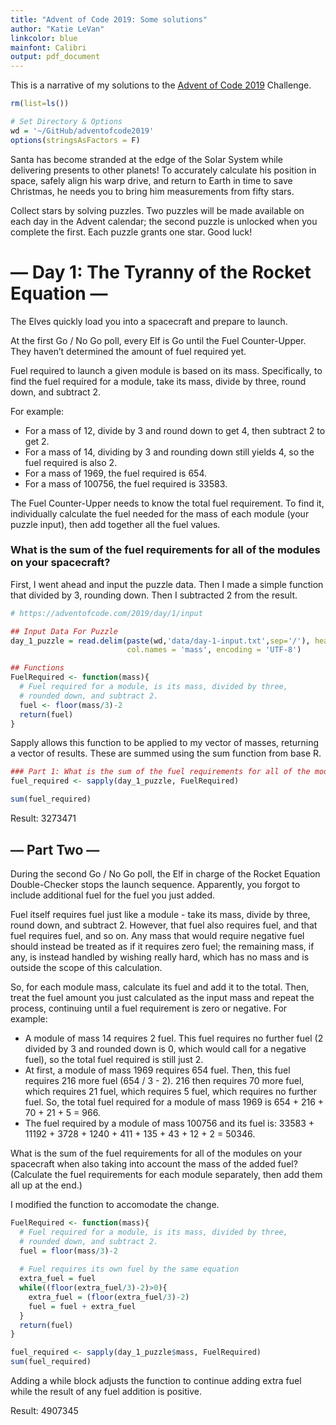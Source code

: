 ```yaml
---
title: "Advent of Code 2019: Some solutions"
author: "Katie LeVan"
linkcolor: blue
mainfont: Calibri
output: pdf_document
---
```


This is a narrative of my solutions to the [Advent of Code 2019](https://adventofcode.com/) Challenge.

```r
rm(list=ls())

# Set Directory & Options
wd = '~/GitHub/adventofcode2019'
options(stringsAsFactors = F)
```

Santa has become stranded at the edge of the Solar System while delivering presents to other planets! To accurately calculate his position in space, safely align his warp drive, and return to Earth in time to save Christmas, he needs you to bring him measurements from fifty stars.

Collect stars by solving puzzles. Two puzzles will be made available on each day in the Advent calendar; the second puzzle is unlocked when you complete the first. Each puzzle grants one star. Good luck!

# --- Day 1: The Tyranny of the Rocket Equation ---

The Elves quickly load you into a spacecraft and prepare to launch.

At the first Go / No Go poll, every Elf is Go until the Fuel Counter-Upper. They haven't determined the amount of fuel required yet.

Fuel required to launch a given module is based on its mass. Specifically, to find the fuel required for a module, take its mass, divide by three, round down, and subtract 2.

For example:

* For a mass of 12, divide by 3 and round down to get 4, then subtract 2 to get 2.
* For a mass of 14, dividing by 3 and rounding down still yields 4, so the fuel required is also 2.
* For a mass of 1969, the fuel required is 654.
* For a mass of 100756, the fuel required is 33583.

The Fuel Counter-Upper needs to know the total fuel requirement. To find it, individually calculate the fuel needed for the mass of each module (your puzzle input), then add together all the fuel values.

### What is the sum of the fuel requirements for all of the modules on your spacecraft?

First, I went ahead and input the puzzle data. Then I made a simple function that divided by 3, rounding down. Then I subtracted 2 from the result.

```r
# https://adventofcode.com/2019/day/1/input

## Input Data For Puzzle
day_1_puzzle = read.delim(paste(wd,'data/day-1-input.txt',sep='/'), header = F,
                          col.names = 'mass', encoding = 'UTF-8')

## Functions
FuelRequired <- function(mass){
  # Fuel required for a module, is its mass, divided by three, 
  # rounded down, and subtract 2.
  fuel <- floor(mass/3)-2
  return(fuel)
}
```

Sapply allows this function to be applied to my vector of masses, returning a vector of results. These are summed using the sum function from base R. 

```r
### Part 1: What is the sum of the fuel requirements for all of the modules on your spacecraft?
fuel_required <- sapply(day_1_puzzle, FuelRequired)

sum(fuel_required)
```

Result: 3273471

## --- Part Two ---
During the second Go / No Go poll, the Elf in charge of the Rocket Equation Double-Checker stops the launch sequence. Apparently, you forgot to include additional fuel for the fuel you just added.

Fuel itself requires fuel just like a module - take its mass, divide by three, round down, and subtract 2. However, that fuel also requires fuel, and that fuel requires fuel, and so on. Any mass that would require negative fuel should instead be treated as if it requires zero fuel; the remaining mass, if any, is instead handled by wishing really hard, which has no mass and is outside the scope of this calculation.

So, for each module mass, calculate its fuel and add it to the total. Then, treat the fuel amount you just calculated as the input mass and repeat the process, continuing until a fuel requirement is zero or negative. For example:

* A module of mass 14 requires 2 fuel. This fuel requires no further fuel (2 divided by 3 and rounded down is 0, which would call for a negative fuel), so the total fuel required is still just 2.
* At first, a module of mass 1969 requires 654 fuel. Then, this fuel requires 216 more fuel (654 / 3 - 2). 216 then requires 70 more fuel, which requires 21 fuel, which requires 5 fuel, which requires no further fuel. So, the total fuel required for a module of mass 1969 is 654 + 216 + 70 + 21 + 5 = 966.
* The fuel required by a module of mass 100756 and its fuel is: 33583 + 11192 + 3728 + 1240 + 411 + 135 + 43 + 12 + 2 = 50346.

What is the sum of the fuel requirements for all of the modules on your spacecraft when also taking into account the mass of the added fuel? (Calculate the fuel requirements for each module separately, then add them all up at the end.)

I modified the function to accomodate the change.

```r
FuelRequired <- function(mass){
  # Fuel required for a module, is its mass, divided by three, 
  # rounded down, and subtract 2.
  fuel = floor(mass/3)-2
  
  # Fuel requires its own fuel by the same equation
  extra_fuel = fuel
  while((floor(extra_fuel/3)-2)>0){
    extra_fuel = (floor(extra_fuel/3)-2)
    fuel = fuel + extra_fuel
  }
  return(fuel)
}

fuel_required <- sapply(day_1_puzzle$mass, FuelRequired)
sum(fuel_required)
```

Adding a while block adjusts the function to continue adding extra fuel while the result of any fuel addition is positive.

Result: 4907345
